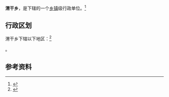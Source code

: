 {{中国乡级行政区|65/29/25/203/000}}

'''渭干乡'''，是{{PRC admin/fullname|65/29/25/203/000|3}}下辖的一个[[乡镇|乡镇]]级行政单位。<ref>{{PRC admin/ref sgc|{{PRC admin/parent|65/29/25/203/000}}}}</ref>

== 行政区划 ==

渭干乡下辖以下地区：<ref>{{PRC admin/ref sgc|65/29/25/203/000}}</ref>

{{PRC admin/children|65/29/25/203/000}}。

== 参考资料 ==

{{reflist}}

{{行政区划小作品}}
{{PRC admin/navcat|65/29/25/203/000}}